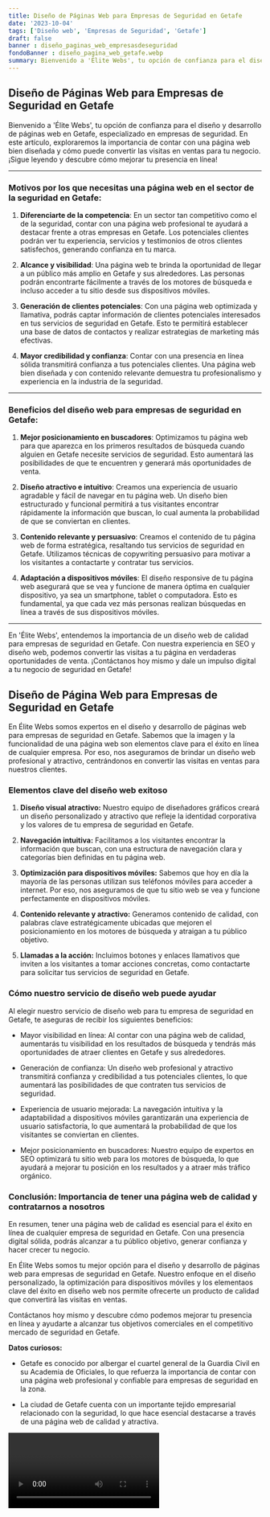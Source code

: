 ```yaml
---
title: Diseño de Páginas Web para Empresas de Seguridad en Getafe
date: '2023-10-04'
tags: ['Diseño web', 'Empresas de Seguridad', 'Getafe']
draft: false
banner : diseño_paginas_web_empresasdeseguridad
fondoBanner : diseño_pagina_web_getafe.webp
summary: Bienvenido a 'Élite Webs', tu opción de confianza para el diseño y desarrollo de páginas web en Getafe, especializado en empresas de seguridad. En este artículo, exploraremos la importancia de contar con una página web bien diseñada y cómo puede convertir las visitas en ventas para tu negocio. ¡Sigue leyendo y descubre cómo mejorar tu presencia en línea!
---
```


## Diseño de Páginas Web para Empresas de Seguridad en Getafe

Bienvenido a 'Élite Webs', tu opción de confianza para el diseño y desarrollo de páginas web en Getafe, especializado en empresas de seguridad. En este artículo, exploraremos la importancia de contar con una página web bien diseñada y cómo puede convertir las visitas en ventas para tu negocio. ¡Sigue leyendo y descubre cómo mejorar tu presencia en línea!

---

### Motivos por los que necesitas una página web en el sector de la seguridad en Getafe:

1. **Diferenciarte de la competencia**: En un sector tan competitivo como el de la seguridad, contar con una página web profesional te ayudará a destacar frente a otras empresas en Getafe. Los potenciales clientes podrán ver tu experiencia, servicios y testimonios de otros clientes satisfechos, generando confianza en tu marca.

2. **Alcance y visibilidad**: Una página web te brinda la oportunidad de llegar a un público más amplio en Getafe y sus alrededores. Las personas podrán encontrarte fácilmente a través de los motores de búsqueda e incluso acceder a tu sitio desde sus dispositivos móviles.

3. **Generación de clientes potenciales**: Con una página web optimizada y llamativa, podrás captar información de clientes potenciales interesados en tus servicios de seguridad en Getafe. Esto te permitirá establecer una base de datos de contactos y realizar estrategias de marketing más efectivas.

4. **Mayor credibilidad y confianza**: Contar con una presencia en línea sólida transmitirá confianza a tus potenciales clientes. Una página web bien diseñada y con contenido relevante demuestra tu profesionalismo y experiencia en la industria de la seguridad.

---

### Beneficios del diseño web para empresas de seguridad en Getafe:

1. **Mejor posicionamiento en buscadores**: Optimizamos tu página web para que aparezca en los primeros resultados de búsqueda cuando alguien en Getafe necesite servicios de seguridad. Esto aumentará las posibilidades de que te encuentren y generará más oportunidades de venta.

2. **Diseño atractivo e intuitivo**: Creamos una experiencia de usuario agradable y fácil de navegar en tu página web. Un diseño bien estructurado y funcional permitirá a tus visitantes encontrar rápidamente la información que buscan, lo cual aumenta la probabilidad de que se conviertan en clientes.

3. **Contenido relevante y persuasivo**: Creamos el contenido de tu página web de forma estratégica, resaltando tus servicios de seguridad en Getafe. Utilizamos técnicas de copywriting persuasivo para motivar a los visitantes a contactarte y contratar tus servicios.

4. **Adaptación a dispositivos móviles**: El diseño responsive de tu página web asegurará que se vea y funcione de manera óptima en cualquier dispositivo, ya sea un smartphone, tablet o computadora. Esto es fundamental, ya que cada vez más personas realizan búsquedas en línea a través de sus dispositivos móviles.

---

En 'Élite Webs', entendemos la importancia de un diseño web de calidad para empresas de seguridad en Getafe. Con nuestra experiencia en SEO y diseño web, podemos convertir las visitas a tu página en verdaderas oportunidades de venta. ¡Contáctanos hoy mismo y dale un impulso digital a tu negocio de seguridad en Getafe!

<GifSeo />

<Cta />

## Diseño de Página Web para Empresas de Seguridad en Getafe

En Élite Webs somos expertos en el diseño y desarrollo de páginas web para empresas de seguridad en Getafe. Sabemos que la imagen y la funcionalidad de una página web son elementos clave para el éxito en línea de cualquier empresa. Por eso, nos aseguramos de brindar un diseño web profesional y atractivo, centrándonos en convertir las visitas en ventas para nuestros clientes.

### Elementos clave del diseño web exitoso

1. **Diseño visual atractivo:** Nuestro equipo de diseñadores gráficos creará un diseño personalizado y atractivo que refleje la identidad corporativa y los valores de tu empresa de seguridad en Getafe.

2. **Navegación intuitiva:** Facilitamos a los visitantes encontrar la información que buscan, con una estructura de navegación clara y categorías bien definidas en tu página web.

3. **Optimización para dispositivos móviles:** Sabemos que hoy en día la mayoría de las personas utilizan sus teléfonos móviles para acceder a internet. Por eso, nos aseguramos de que tu sitio web se vea y funcione perfectamente en dispositivos móviles.

4. **Contenido relevante y atractivo:** Generamos contenido de calidad, con palabras clave estratégicamente ubicadas que mejoren el posicionamiento en los motores de búsqueda y atraigan a tu público objetivo.

5. **Llamadas a la acción:** Incluimos botones y enlaces llamativos que inviten a los visitantes a tomar acciones concretas, como contactarte para solicitar tus servicios de seguridad en Getafe.

### Cómo nuestro servicio de diseño web puede ayudar

Al elegir nuestro servicio de diseño web para tu empresa de seguridad en Getafe, te aseguras de recibir los siguientes beneficios:

- Mayor visibilidad en línea: Al contar con una página web de calidad, aumentarás tu visibilidad en los resultados de búsqueda y tendrás más oportunidades de atraer clientes en Getafe y sus alrededores.

- Generación de confianza: Un diseño web profesional y atractivo transmitirá confianza y credibilidad a tus potenciales clientes, lo que aumentará las posibilidades de que contraten tus servicios de seguridad.

- Experiencia de usuario mejorada: La navegación intuitiva y la adaptabilidad a dispositivos móviles garantizarán una experiencia de usuario satisfactoria, lo que aumentará la probabilidad de que los visitantes se conviertan en clientes.

- Mejor posicionamiento en buscadores: Nuestro equipo de expertos en SEO optimizará tu sitio web para los motores de búsqueda, lo que ayudará a mejorar tu posición en los resultados y a atraer más tráfico orgánico.

### Conclusión: Importancia de tener una página web de calidad y contratarnos a nosotros

En resumen, tener una página web de calidad es esencial para el éxito en línea de cualquier empresa de seguridad en Getafe. Con una presencia digital sólida, podrás alcanzar a tu público objetivo, generar confianza y hacer crecer tu negocio.

En Élite Webs somos tu mejor opción para el diseño y desarrollo de páginas web para empresas de seguridad en Getafe. Nuestro enfoque en el diseño personalizado, la optimización para dispositivos móviles y los elementaos clave del éxito en diseño web nos permite ofrecerte un producto de calidad que convertirá las visitas en ventas.

Contáctanos hoy mismo y descubre cómo podemos mejorar tu presencia en línea y ayudarte a alcanzar tus objetivos comerciales en el competitivo mercado de seguridad en Getafe.

**Datos curiosos:**

- Getafe es conocido por albergar el cuartel general de la Guardia Civil en su Academia de Oficiales, lo que refuerza la importancia de contar con una página web profesional y confiable para empresas de seguridad en la zona.

- La ciudad de Getafe cuenta con un importante tejido empresarial relacionado con la seguridad, lo que hace esencial destacarse a través de una página web de calidad y atractiva.

<Video />

<CtaBot job='Empresas de Seguridad' city='Getafe'/>

<Gmaps query='Getafe+españa+maps' />